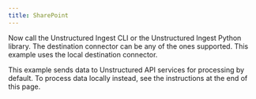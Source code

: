 ```yaml
---
title: SharePoint
---
```



<NewDocument />


<SharedContentSharePoint/>

Now call the Unstructured Ingest CLI or the Unstructured Ingest Python library. The destination connector can be any of the ones supported. This example uses the local destination connector.

This example sends data to Unstructured API services for processing by default. To process data locally instead, see the instructions at the end of this page.


<CodeGroup>
  <SharePointSh />
  <SharePointPyV2 />
  <SharePointPyV1 />
</CodeGroup>


<SharedPartitionByAPIOSS/>